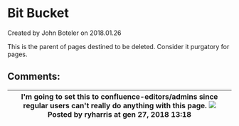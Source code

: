 
# Bit Bucket 

 Created by  John Boteler on 2018.01.26

This is the parent of pages destined to be deleted. Consider it purgatory for pages.

## Comments:

| I'm going to set this to confluence-editors/admins since regular users can't really do anything with this page. ![](/images/icons/contenttypes/comment_16.png) Posted by ryharris at gen 27, 2018 13:18 |
| ------------------------------------------------------------------------------------------------------------------------------------------------------------------------------------------------------ |


